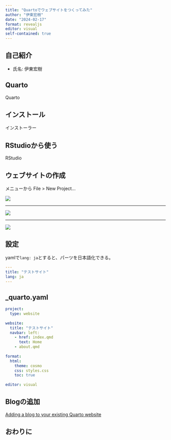 ```yaml
---
title: "Quartoでウェブサイトをつくってみた"
author: "伊東宏樹"
date: "2024-02-17"
format: revealjs
editor: visual
self-contained: true
---
```


## 自己紹介

-   氏名: 伊東宏樹

## Quarto

Quarto

## インストール

インストーラー

## RStudioから使う

RStudio

## ウェブサイトの作成

メニューから File \> New Project...

![](figures/Create_Project.png)

------------------------------------------------------------------------

![](figures/Project_Type.png)

------------------------------------------------------------------------

![](figures/Create_Quarto_Website.png)

## 設定

yamlで`lang: ja`とすると、パーツを日本語化できる。

``` yaml
---
title: "テストサイト"
lang: ja
---
```

## \_quarto.yaml

``` yaml
project:
  type: website
  
website:
  title: "テストサイト"
  navbar: left:
    - href: index.qmd
      text: Home
    - about.qmd
    
format:
  html:
    theme: cosmo
    css: styles.css
    toc: true
    
editor: visual
```

## Blogの追加

[Adding a blog to your existing Quarto website](https://samanthacsik.github.io/posts/2022-10-24-quarto-blogs/)

## おわりに

## 
